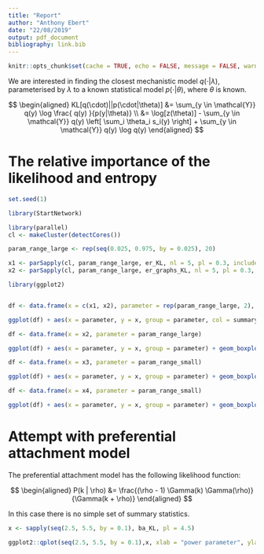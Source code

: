 ```yaml
---
title: "Report"
author: "Anthony Ebert"
date: "22/08/2019"
output: pdf_document
bibliography: link.bib
---
```


```r
knitr::opts_chunk$set(cache = TRUE, echo = FALSE, message = FALSE, warning = FALSE)
```

We are interested in finding the closest mechanistic model $q(\cdot|\lambda)$, parameterised by $\lambda$ to a known statistical model $p(\cdot|\theta)$, where $\theta$ is known. 

$$
\begin{aligned}
KL[q(\cdot)||p(\cdot|\theta)] &= \sum_{y \in \mathcal{Y}} q(y) \log \frac{ q(y) }{p(y|\theta)} \\
&= \log[z(\theta)] - \sum_{y \in \mathcal{Y}} q(y) \left[ \sum_i \theta_i s_i(y) \right] + \sum_{y \in \mathcal{Y}} q(y) \log q(y) 
\end{aligned}
$$

# The relative importance of the likelihood and entropy

```r
set.seed(1)

library(StartNetwork)

library(parallel)
cl <- makeCluster(detectCores())

param_range_large <- rep(seq(0.025, 0.975, by = 0.025), 20)

x1 <- parSapply(cl, param_range_large, er_KL, nl = 5, pl = 0.3, include_entropy = TRUE, replicates = 1000)
x2 <- parSapply(cl, param_range_large, er_graphs_KL, nl = 5, pl = 0.3, include_entropy = TRUE, replicates = 1000)
```


```r
library(ggplot2)


df <- data.frame(x = c(x1, x2), parameter = rep(param_range_large, 2), summary_statistic = c(rep("a", length(param_range_large)), rep("b", length(param_range_large))))

ggplot(df) + aes(x = parameter, y = x, group = parameter, col = summary_statistic) + geom_boxplot()

```

```r


df <- data.frame(x = x2, parameter = param_range_large)

ggplot(df) + aes(x = parameter, y = x, group = parameter) + geom_boxplot()
```


```r


df <- data.frame(x = x3, parameter = param_range_small)

ggplot(df) + aes(x = parameter, y = x, group = parameter) + geom_boxplot()
```


```r

df <- data.frame(x = x4, parameter = param_range_small)

ggplot(df) + aes(x = parameter, y = x, group = parameter) + geom_boxplot()

```


# Attempt with preferential attachment model

The preferential attachment model has the following likelihood function:

$$
\begin{aligned}
P(k | \rho) &= \frac{(\rho - 1) \Gamma(k) \Gamma(\rho)}{\Gamma(k + \rho)}
\end{aligned}
$$

In this case there is no simple set of summary statistics. 

```r

x <- sapply(seq(2.5, 5.5, by = 0.1), ba_KL, pl = 4.5)

ggplot2::qplot(seq(2.5, 5.5, by = 0.1),x, xlab = "power parameter", ylab = "KL divergence") + ggplot2::geom_vline(aes(xintercept = x), data = data.frame(x = 4.5), col = "red")
```








